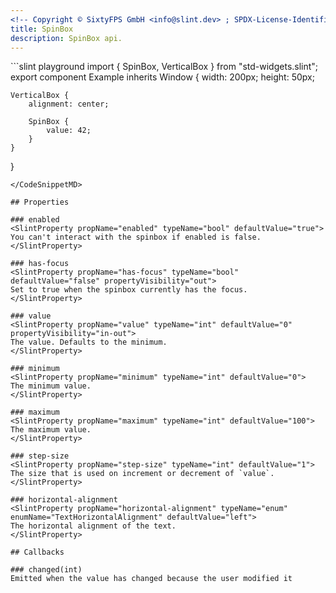 ```yaml
---
<!-- Copyright © SixtyFPS GmbH <info@slint.dev> ; SPDX-License-Identifier: MIT -->
title: SpinBox
description: SpinBox api.
---
```



<CodeSnippetMD imagePath="/src/assets/generated/spinbox-example.png"  imageWidth="200" imageHeight="200"  imageAlt='spinbox example'>
```slint playground
import { SpinBox, VerticalBox } from "std-widgets.slint";
export component Example inherits Window {
    width: 200px;
    height: 50px;

    VerticalBox {
        alignment: center;

        SpinBox {
            value: 42;
        }
    }  
}
```
</CodeSnippetMD>

## Properties

### enabled
<SlintProperty propName="enabled" typeName="bool" defaultValue="true">
You can't interact with the spinbox if enabled is false.
</SlintProperty>

### has-focus
<SlintProperty propName="has-focus" typeName="bool" defaultValue="false" propertyVisibility="out">
Set to true when the spinbox currently has the focus.
</SlintProperty>

### value
<SlintProperty propName="value" typeName="int" defaultValue="0" propertyVisibility="in-out">
The value. Defaults to the minimum.
</SlintProperty>

### minimum
<SlintProperty propName="minimum" typeName="int" defaultValue="0">
The minimum value.
</SlintProperty>

### maximum
<SlintProperty propName="maximum" typeName="int" defaultValue="100">
The maximum value.
</SlintProperty>

### step-size
<SlintProperty propName="step-size" typeName="int" defaultValue="1">
The size that is used on increment or decrement of `value`.
</SlintProperty>

### horizontal-alignment
<SlintProperty propName="horizontal-alignment" typeName="enum" enumName="TextHorizontalAlignment" defaultValue="left">
The horizontal alignment of the text.
</SlintProperty>

## Callbacks

### changed(int)
Emitted when the value has changed because the user modified it
